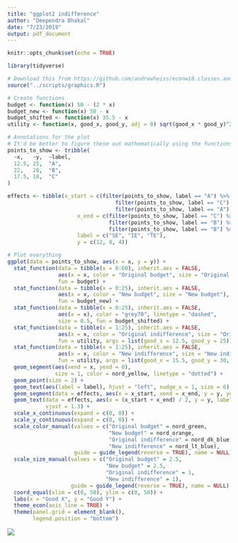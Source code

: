 ```yaml
---
title: "ggplot2 indifference"
author: "Deependra Dhakal"
date: "7/23/2019"
output: pdf_document
---
```


```r
knitr::opts_chunk$set(echo = TRUE)
```

``` r
library(tidyverse)

# Download this from https://github.com/andrewheiss/econw18.classes.andrewheiss.com/blob/master/lib/graphics.R
source("../scripts/graphics.R")

# Create functions
budget <- function(x) 50 - (2 * x)
budget_new <- function(x) 50 - x
budget_shifted <- function(x) 35.5 - x
utility <- function(x, good_x, good_y, adj = 0) sqrt(good_x * good_y)^2 / x + adj

# Annotations for the plot
# It'd be better to figure these out mathematically using the functions, but ¯\_(ツ)_/¯
points_to_show <- tribble(
  ~x,   ~y,  ~label,
  12.5, 25,  "A",
  22,   28,  "B",
  17.5, 18,  "C"
)

effects <- tibble(x_start = c(filter(points_to_show, label == "A") %>% pull(x),
                                  filter(points_to_show, label == "C") %>% pull(x),
                                  filter(points_to_show, label == "A") %>% pull(x)),
                      x_end = c(filter(points_to_show, label == "C") %>% pull(x),
                                filter(points_to_show, label == "B") %>% pull(x),
                                filter(points_to_show, label == "B") %>% pull(x)),
                      label = c("SE", "IE", "TE"),
                      y = c(12, 8, 4))

# Plot everything
ggplot(data = points_to_show, aes(x = x, y = y)) +
  stat_function(data = tibble(x = 0:60), inherit.aes = FALSE,
                aes(x = x, color = "Original budget", size = "Original budget"), 
                fun = budget) +
  stat_function(data = tibble(x = 0:25), inherit.aes = FALSE,
                aes(x = x, color = "New budget", size = "New budget"),
                fun = budget_new) +
  stat_function(data = tibble(x = 0:25), inherit.aes = FALSE,
                aes(x = x), color = "grey70", linetype = "dashed",
                size = 0.5, fun = budget_shifted) +
  stat_function(data = tibble(x = 1:25), inherit.aes = FALSE,
                aes(x = x, color = "Original indifference", size = "Original indifference"), 
                fun = utility, args = list(good_x = 12.5, good_y = 25)) +
  stat_function(data = tibble(x = 1:25), inherit.aes = FALSE,
                aes(x = x, color = "New indifference", size = "New indifference"),
                fun = utility, args = list(good_x = 15.5, good_y = 30, adj = 7)) +
  geom_segment(aes(xend = x, yend = 0), 
               size = 1, color = nord_yellow, linetype = "dotted") +
  geom_point(size = 2) + 
  geom_text(aes(label = label), hjust = "left", nudge_x = 1, size = 6) +
  geom_segment(data = effects, aes(x = x_start, xend = x_end, y = y, yend = y)) +
  geom_text(data = effects, aes(x = (x_start + x_end) / 2, y = y, label = label),
            vjust = 1.3) +
  scale_x_continuous(expand = c(0, 0)) + 
  scale_y_continuous(expand = c(0, 0)) +
  scale_color_manual(values = c("Original budget" = nord_green, 
                                "New budget" = nord_orange, 
                                "Original indifference" = nord_dk_blue, 
                                "New indifference" = nord_lt_blue), 
                     guide = guide_legend(reverse = TRUE), name = NULL) +
  scale_size_manual(values = c("Original budget" = 2.5, 
                               "New budget" = 2.5, 
                               "Original indifference" = 1, 
                               "New indifference" = 1), 
                    guide = guide_legend(reverse = TRUE), name = NULL) +
  coord_equal(xlim = c(0, 50), ylim = c(0, 50)) +
  labs(x = "Good X", y = "Good Y") +
  theme_econ(axis_line = TRUE) +
  theme(panel.grid = element_blank(),
        legend.position = "bottom")
```

![](https://i.imgur.com/NAkGGW9.png)